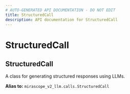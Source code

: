 ```yaml
---
# AUTO-GENERATED API DOCUMENTATION - DO NOT EDIT
title: StructuredCall
description: API documentation for StructuredCall
---
```


# StructuredCall

## <ApiType type="Alias" path="StructuredCall" symbolName="StructuredCall" /> StructuredCall

A class for generating structured responses using LLMs.


**Alias to:** `mirascope_v2_llm.calls.StructuredCall`
